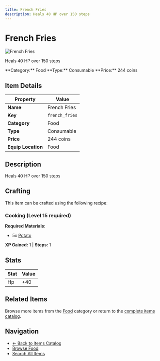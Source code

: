 ```yaml
---
title: French Fries
description: Heals 40 HP over 150 steps
---
```


# French Fries

<div className="flex items-start gap-6 mb-8">
  <div className="flex-shrink-0">
    <img src="/assets/resources/cooking/frenchfries.png" alt="French Fries" className="w-24 h-24 border rounded-lg" />
  </div>
  <div className="flex-1">
    <div className="space-y-2">
      <p className="text-lg text-muted-foreground">Heals 40 HP over 150 steps</p>
      <div className="flex flex-wrap gap-4 text-sm">
        <span className="px-2 py-1 bg-blue-100 dark:bg-blue-900 rounded-md">
          **Category:** Food
        </span>
        <span className="px-2 py-1 bg-green-100 dark:bg-green-900 rounded-md">
          **Type:** Consumable
        </span>
        <span className="px-2 py-1 bg-yellow-100 dark:bg-yellow-900 rounded-md">
          **Price:** 244 coins
        </span>
      </div>
    </div>
  </div>
</div>

## Item Details

| Property | Value |
|----------|-------|
| **Name** | French Fries |
| **Key** | `french_fries` |
| **Category** | Food |
| **Type** | Consumable |
| **Price** | 244 coins |
| **Equip Location** | Food |

## Description

Heals 40 HP over 150 steps


## Crafting

This item can be crafted using the following recipe:

### Cooking (Level 15 required)

**Required Materials:**
- 5x [Potato](/docs/resources/individual/potato)

**XP Gained:** 1 | **Steps:** 1

## Stats

| Stat | Value |
|------|-------|
| Hp | +40 |


## Related Items

Browse more items from the [Food](/docs/items#food) category or return to the [complete items catalog](/docs/items).

## Navigation

- [← Back to Items Catalog](/docs/items)
- [Browse Food](/docs/items#food)
- [Search All Items](/search)
